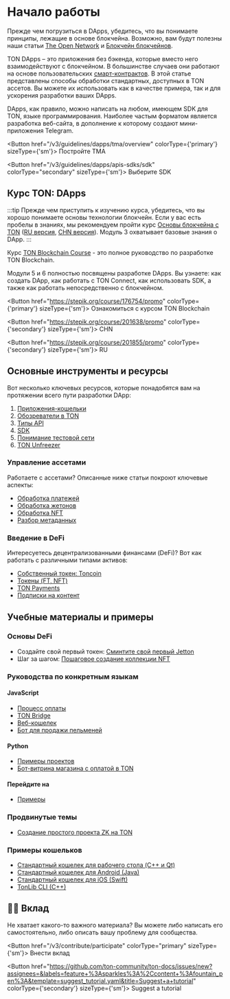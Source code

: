 

# Начало работы

Прежде чем погрузиться в DApps, убедитесь, что вы понимаете принципы, лежащие в основе блокчейна. Возможно, вам будут полезны наши статьи [The Open Network](/v3/concepts/dive-into-ton/introduction) и [Блокчейн блокчейнов](/v3/concepts/dive-into-ton/ton-blockchain/blockchain-of-blockchains).

TON DApps – это приложения без бэкенда, которые вместо него взаимодействуют с блокчейном. В большинстве случаев они работают на основе пользовательских [смарт-контрактов](/v3/documentation/smart-contracts/overview). В этой статье представлены способы обработки стандартных, доступных в TON ассетов. Вы можете их использовать как в качестве примера, так и для ускорения разработки ваших DApps.

DApps, как правило, можно написать на любом, имеющем SDK для TON, языке программирования. Наиболее частым форматом является разработка веб-сайта, в дополнение к которому создают мини-приложения Telegram.

<Button href="/v3/guidelines/dapps/tma/overview" colorType={'primary'} sizeType={'sm'}>
  Постройте TMA
</Button>

<Button href="/v3/guidelines/dapps/apis-sdks/sdk" colorType="secondary" sizeType={'sm'}>
  Выберите SDK
</Button>

## Курс TON: DApps

:::tip
Прежде чем приступить к изучению курса, убедитесь, что вы хорошо понимаете основы технологии блокчейн. Если у вас есть пробелы в знаниях, мы рекомендуем пройти курс [Основы блокчейна с TON](https://stepik.org/course/201294/promo) ([RU версия](https://stepik.org/course/202221/), [CHN версия](https://stepik.org/course/200976/)).
Модуль 3 охватывает базовые знания о DApp.
:::

Курс [TON Blockchain Course](https://stepik.org/course/176754/) - это полное руководство по разработке TON Blockchain.

Модули 5 и 6 полностью посвящены разработке DApps. Вы узнаете: как создать DApp, как работать с TON Connect, как использовать SDK, а также как работать непосредственно с блокчейном.

<Button href="https://stepik.org/course/176754/promo" colorType={'primary'} sizeType={'sm'}>
  Ознакомиться с курсом TON Blockchain
</Button>

<Button href="https://stepik.org/course/201638/promo" colorType={'secondary'} sizeType={'sm'}>
  CHN
</Button>

<Button href="https://stepik.org/course/201855/promo" colorType={'secondary'} sizeType={'sm'}>
  RU
</Button>

## Основные инструменты и ресурсы

Вот несколько ключевых ресурсов, которые понадобятся вам на протяжении всего пути разработки DApp:

1. [Приложения-кошельки](/v3/concepts/dive-into-ton/ton-ecosystem/wallet-apps)
2. [Обозреватели в TON](/v3/concepts/dive-into-ton/ton-ecosystem/explorers-in-ton)
3. [Типы API](/v3/guidelines/dapps/apis-sdks/api-types)
4. [SDK](/v3/guidelines/dapps/apis-sdks/sdk)
5. [Понимание тестовой сети](/v3/documentation/smart-contracts/getting-started/testnet)
6. [TON Unfreezer](https://unfreezer.ton.org/)

### Управление ассетами

Работаете с ассетами? Описанные ниже статьи покроют ключевые аспекты:

* [Обработка платежей](/v3/guidelines/dapps/asset-processing/payments-processing)
* [Обработка жетонов](/v3/guidelines/dapps/asset-processing/jettons)
* [Обработка NFT](/v3/guidelines/dapps/asset-processing/nft-processing/nfts)
* [Разбор метаданных](/v3/guidelines/dapps/asset-processing/nft-processing/metadata-parsing)

### Введение в DeFi

Интересуетесь децентрализованными финансами (DeFi)? Вот как работать с различными типами активов:

* [Собственный токен: Toncoin](/v3/documentation/dapps/defi/coins)
* [Токены (FT, NFT)](/v3/documentation/dapps/defi/tokens)
* [TON Payments](/v3/documentation/dapps/defi/ton-payments)
* [Подписки на контент](/v3/documentation/dapps/defi/subscriptions)

## Учебные материалы и примеры

### Основы DeFi

* Создайте свой первый токен: [Сминтите свой первый Jetton](/v3/guidelines/dapps/tutorials/mint-your-first-token)
* Шаг за шагом: [Пошаговое создание коллекции NFT](/v3/guidelines/dapps/tutorials/nft-minting-guide)

### Руководства по конкретным языкам

#### JavaScript

* [Процесс оплаты](https://github.com/toncenter/examples)
* [TON Bridge](https://github.com/ton-blockchain/bridge)
* [Веб-кошелек](https://github.com/toncenter/ton-wallet)
* [Бот для продажи пельменей](/v3/guidelines/dapps/tutorials/telegram-bot-examples/accept-payments-in-a-telegram-bot-js)

#### Python

* [Примеры проектов](https://github.com/psylopunk/pytonlib/tree/main/examples)
* [Бот-витрина магазина с оплатой в TON](/v3/guidelines/dapps/tutorials/telegram-bot-examples/accept-payments-in-a-telegram-bot)

#### Перейдите на

* [Примеры](https://github.com/xssnick/tonutils-go/tree/master/example)

### Продвинутые темы

* [Создание простого проекта ZK на TON](/v3/guidelines/dapps/tutorials/zero-knowledge-proofs)

### Примеры кошельков

* [Стандартный кошелек для рабочего стола (C++ и Qt)](https://github.com/ton-blockchain/wallet-desktop)
* [Стандартный кошелек для Android (Java)](https://github.com/ton-blockchain/wallet-android)
* [Стандартный кошелек для iOS (Swift)](https://github.com/ton-blockchain/wallet-ios)
* [TonLib CLI (C++)](https://github.com/ton-blockchain/ton/blob/master/tonlib/tonlib/tonlib-cli.cpp)

## 👨‍💻 Вклад

Не хватает какого-то важного материала? Вы можете либо написать его самостоятельно, либо описать вашу проблему для сообщества.

<Button href="/v3/contribute/participate" colorType="primary" sizeType={'sm'}>
  Внести вклад
</Button>

<Button href="https://github.com/ton-community/ton-docs/issues/new?assignees=&labels=feature+%3Asparkles%3A%2Ccontent+%3Afountain_pen%3A&template=suggest_tutorial.yaml&title=Suggest+a+tutorial" colorType={'secondary'} sizeType={'sm'}>
  Suggest a tutorial
</Button>

<Feedback />

